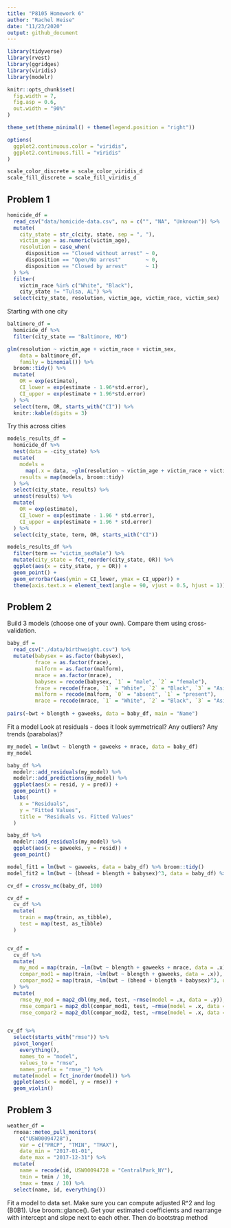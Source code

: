 ```yaml
---
title: "P8105 Homework 6"
author: "Rachel Heise"
date: "11/23/2020"
output: github_document
---
```


```r
library(tidyverse)
library(rvest)
library(ggridges)
library(viridis)
library(modelr)

knitr::opts_chunk$set(
  fig.width = 7,
  fig.asp = 0.6,
  out.width = "90%"
)

theme_set(theme_minimal() + theme(legend.position = "right"))

options(
  ggplot2.continuous.color = "viridis",
  ggplot2.continuous.fill = "viridis"
)

scale_color_discrete = scale_color_viridis_d
scale_fill_discrete = scale_fill_viridis_d
```


## Problem 1

```r
homicide_df = 
  read_csv("data/homicide-data.csv", na = c("", "NA", "Unknown")) %>% 
  mutate(
    city_state = str_c(city, state, sep = ", "),
    victim_age = as.numeric(victim_age),
    resolution = case_when(
      disposition == "Closed without arrest" ~ 0,
      disposition == "Open/No arrest"        ~ 0,
      disposition == "Closed by arrest"      ~ 1)
  ) %>% 
  filter(
    victim_race %in% c("White", "Black"),
    city_state != "Tulsa, AL") %>% 
  select(city_state, resolution, victim_age, victim_race, victim_sex)
```


Starting with one city

```r
baltimore_df =
  homicide_df %>% 
  filter(city_state == "Baltimore, MD")

glm(resolution ~ victim_age + victim_race + victim_sex,
    data = baltimore_df,
    family = binomial()) %>% 
  broom::tidy() %>% 
  mutate(
    OR = exp(estimate),
    CI_lower = exp(estimate - 1.96*std.error),
    CI_upper = exp(estimate + 1.96*std.error)
  ) %>% 
  select(term, OR, starts_with("CI")) %>% 
  knitr::kable(digits = 3)
```

Try this across cities

```r
models_results_df = 
  homicide_df %>% 
  nest(data = -city_state) %>% 
  mutate(
    models = 
      map(.x = data, ~glm(resolution ~ victim_age + victim_race + victim_sex, data = .x, family = binomial())),
    results = map(models, broom::tidy)
  ) %>% 
  select(city_state, results) %>% 
  unnest(results) %>% 
  mutate(
    OR = exp(estimate),
    CI_lower = exp(estimate - 1.96 * std.error),
    CI_upper = exp(estimate + 1.96 * std.error)
  ) %>% 
  select(city_state, term, OR, starts_with("CI")) 
```

```r
models_results_df %>% 
  filter(term == "victim_sexMale") %>% 
  mutate(city_state = fct_reorder(city_state, OR)) %>% 
  ggplot(aes(x = city_state, y = OR)) +
  geom_point() +
  geom_errorbar(aes(ymin = CI_lower, ymax = CI_upper)) +
  theme(axis.text.x = element_text(angle = 90, vjust = 0.5, hjust = 1))
```



## Problem 2

Build 3 models (choose one of your own). Compare them using cross-validation. 

```r
baby_df =
  read_csv("./data/birthweight.csv") %>% 
  mutate(babysex = as.factor(babysex),
         frace = as.factor(frace),
         malform = as.factor(malform),
         mrace = as.factor(mrace),
         babysex = recode(babysex, `1` = "male", `2` = "female"),
         frace = recode(frace, `1` = "White", `2` = "Black", `3` = "Asian", `4` = "Puerto Rican", `8` = "Other", `9` = "Unknown"),
         malform = recode(malform, `0` = "absent", `1` = "present"),
         mrace = recode(mrace, `1` = "White", `2` = "Black", `3` = "Asian", `4` = "Puerto Rican", `8` = "Other")) 
  
pairs(~bwt + blength + gaweeks, data = baby_df, main = "Name")

```
Fit a model
Look at residuals - does it look symmetrical? Any outliers? Any trends (parabolas)?

```r
my_model = lm(bwt ~ blength + gaweeks + mrace, data = baby_df)
my_model

baby_df %>% 
  modelr::add_residuals(my_model) %>% 
  modelr::add_predictions(my_model) %>% 
  ggplot(aes(x = resid, y = pred)) +
  geom_point() +
  labs(
    x = "Residuals",
    y = "Fitted Values",
    title = "Residuals vs. Fitted Values"
  )

baby_df %>% 
  modelr::add_residuals(my_model) %>% 
  ggplot(aes(x = gaweeks, y = resid)) +
  geom_point()

```


```r
model_fit1 = lm(bwt ~ gaweeks, data = baby_df) %>% broom::tidy()
model_fit2 = lm(bwt ~ (bhead + blength + babysex)^3, data = baby_df) %>% broom::tidy()
```


```r
cv_df = crossv_mc(baby_df, 100)

cv_df = 
  cv_df %>% 
  mutate(
    train = map(train, as_tibble),
    test = map(test, as_tibble)
  )


cv_df = 
  cv_df %>% 
  mutate(
    my_mod = map(train, ~lm(bwt ~ blength + gaweeks + mrace, data = .x)),
    compar_mod1 = map(train, ~lm(bwt ~ blength + gaweeks, data = .x)),
    compar_mod2 = map(train, ~lm(bwt ~ (bhead + blength + babysex)^3, data = .x))
  ) %>% 
  mutate(
    rmse_my_mod = map2_dbl(my_mod, test, ~rmse(model = .x, data = .y)),
    rmse_compar1 = map2_dbl(compar_mod1, test, ~rmse(model = .x, data = .y)),
    rmse_compar2 = map2_dbl(compar_mod2, test, ~rmse(model = .x, data = .y)))


cv_df %>% 
  select(starts_with("rmse")) %>% 
  pivot_longer(
    everything(),
    names_to = "model", 
    values_to = "rmse",
    names_prefix = "rmse_") %>% 
  mutate(model = fct_inorder(model)) %>% 
  ggplot(aes(x = model, y = rmse)) +
  geom_violin()

```







## Problem 3

```r
weather_df = 
  rnoaa::meteo_pull_monitors(
    c("USW00094728"),
    var = c("PRCP", "TMIN", "TMAX"), 
    date_min = "2017-01-01",
    date_max = "2017-12-31") %>%
  mutate(
    name = recode(id, USW00094728 = "CentralPark_NY"),
    tmin = tmin / 10,
    tmax = tmax / 10) %>%
  select(name, id, everything())
```

Fit a model to data set. Make sure you can compute adjusted R^2 and log (B0B1). Use broom::glance(). Get your estimated coefficients and rearrange with intercept and slope next to each other. Then do bootstrap method








